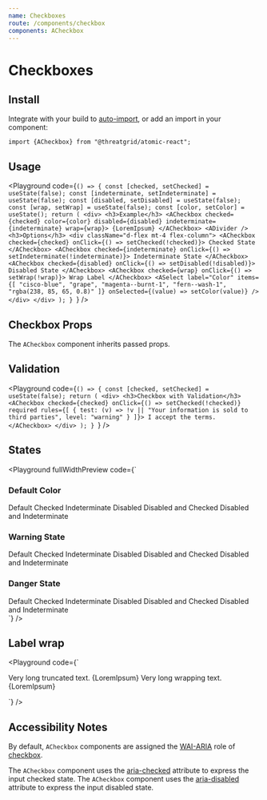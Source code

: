 ```yaml
---
name: Checkboxes
route: /components/checkbox
components: ACheckbox
---
```



# Checkboxes

## Install

Integrate with your build to [auto-import](/#integrating), or add an import in your component:

```
import {ACheckbox} from "@threatgrid/atomic-react";
```

## Usage

<Playground
  code={`() => {
  const [checked, setChecked] = useState(false);
  const [indeterminate, setIndeterminate] = useState(false);
  const [disabled, setDisabled] = useState(false);
  const [wrap, setWrap] = useState(false);
  const [color, setColor] = useState();
  return (
    <div>
      <h3>Example</h3>
      <ACheckbox
        checked={checked}
        color={color}
        disabled={disabled}
        indeterminate={indeterminate}
        wrap={wrap}>
        {LoremIpsum}
      </ACheckbox>
      <ADivider />
      <h3>Options</h3>
      <div className="d-flex mt-4 flex-column">
        <ACheckbox checked={checked} onClick={() => setChecked(!checked)}>
          Checked State
        </ACheckbox>
        <ACheckbox
          checked={indeterminate}
          onClick={() => setIndeterminate(!indeterminate)}>
          Indeterminate State
        </ACheckbox>
        <ACheckbox checked={disabled} onClick={() => setDisabled(!disabled)}>
          Disabled State
        </ACheckbox>
        <ACheckbox checked={wrap} onClick={() => setWrap(!wrap)}>
          Wrap Label
        </ACheckbox>
        <ASelect
          label="Color"
          items={[
            "cisco-blue",
            "grape",
            "magenta--burnt-1",
            "fern--wash-1",
            "rgba(238, 85, 65, 0.8)"
          ]}
          onSelected={(value) => setColor(value)}
        />
      </div>
    </div>
  );
}
`}
/>

## Checkbox Props

The `ACheckbox` component inherits passed props.

<Props of="ACheckbox" />

## Validation

<Playground
  code={`() => {
  const [checked, setChecked] = useState(false);
  return (
    <div>
      <h3>Checkbox with Validation</h3>
      <ACheckbox
        checked={checked}
        onClick={() => setChecked(!checked)}
        required
        rules={[
          {
            test: (v) => !v || "Your information is sold to third parties",
            level: "warning"
          }
        ]}>
        I accept the terms.
      </ACheckbox>
    </div>
  );
}
`}
/>

## States

<Playground
  fullWidthPreview
  code={`<div className="d-flex">
  <div className="d-flex flex-column">
    <h3>Default Color</h3>
    <ACheckbox>Default</ACheckbox>
    <ACheckbox checked>Checked</ACheckbox>
    <ACheckbox indeterminate>Indeterminate</ACheckbox>
    <ACheckbox disabled>Disabled</ACheckbox>
    <ACheckbox disabled checked>
      Disabled and Checked
    </ACheckbox>
    <ACheckbox disabled indeterminate>
      Disabled and Indeterminate
    </ACheckbox>
  </div>
  <div className="d-flex flex-column ml-4">
    <h3>Warning State</h3>
    <ACheckbox validationState="warning">Default</ACheckbox>
    <ACheckbox validationState="warning" checked>
      Checked
    </ACheckbox>
    <ACheckbox validationState="warning" indeterminate>
      Indeterminate
    </ACheckbox>
    <ACheckbox validationState="warning" disabled>
      Disabled
    </ACheckbox>
    <ACheckbox validationState="warning" disabled checked>
      Disabled and Checked
    </ACheckbox>
    <ACheckbox validationState="warning" disabled indeterminate>
      Disabled and Indeterminate
    </ACheckbox>
  </div>
  <div className="d-flex flex-column ml-4">
    <h3>Danger State</h3>
    <ACheckbox validationState="danger">Default</ACheckbox>
    <ACheckbox validationState="danger" checked>
      Checked
    </ACheckbox>
    <ACheckbox validationState="danger" indeterminate>
      Indeterminate
    </ACheckbox>
    <ACheckbox validationState="danger" disabled>
      Disabled
    </ACheckbox>
    <ACheckbox validationState="danger" disabled checked>
      Disabled and Checked
    </ACheckbox>
    <ACheckbox validationState="danger" disabled indeterminate>
      Disabled and Indeterminate
    </ACheckbox>
  </div>
</div>
`}
/>

## Label wrap

<Playground
  code={`<div className="d-flex flex-column">
  <ACheckbox>Very long truncated text. {LoremIpsum}</ACheckbox>
  <ACheckbox wrap>Very long wrapping text. {LoremIpsum}</ACheckbox>
</div>
`}
/>

## Accessibility Notes

By default, `ACheckbox` components are assigned the [WAI-ARIA](https://www.w3.org/WAI/standards-guidelines/aria/) role of [checkbox](https://www.w3.org/TR/wai-aria/#checkbox).

The `ACheckbox` component uses the [aria-checked](https://www.w3.org/TR/wai-aria/#aria-checked) attribute to express the input checked state.
The `ACheckbox` component uses the [aria-disabled](https://www.w3.org/TR/wai-aria/#aria-disabled) attribute to express the input disabled state.
